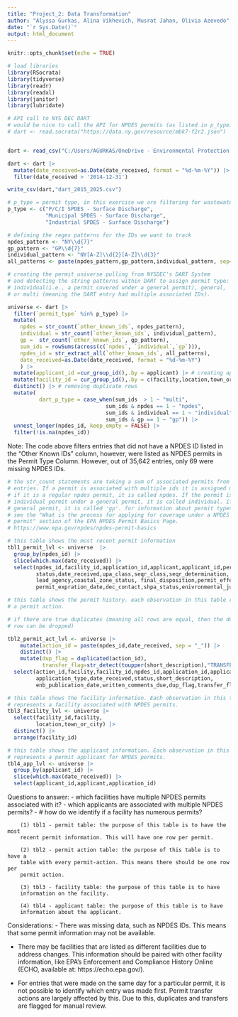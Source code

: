 ```yaml
---
title: "Project_2: Data Transformation"
author: "Alyssa Gurkas, Alina Vikhevich, Musrat Jahan, Olivia Azevedo"
date: "`r Sys.Date()`"
output: html_document
---
```


```r
knitr::opts_chunk$set(echo = TRUE)
```

```r
# load libraries
library(RSocrata)
library(tidyverse)
library(readr)
library(readxl)
library(janitor)
library(lubridate)
```

```r
# API call to NYS DEC DART
# would be nice to call the API for NPDES permits (as listed in p_type)
# dart <- read.socrata("https://data.ny.gov/resource/mbk7-f2r2.json")


dart <- read_csv("C:/Users/AGURKAS/OneDrive - Environmental Protection Agency (EPA)/Profile/Downloads/dart_3.7.2025.csv")

dart <- dart |> 
  mutate(date_received=as.Date(date_received, format = "%d-%m-%Y")) |> 
  filter(date_received > '2014-12-31')

write_csv(dart,"dart_2015_2025.csv")

```

```r
# p_type = permit type, in this exercise we are filtering for wastewater permits
p_type <- c("P/C/I SPDES - Surface Discharge",
            "Municipal SPDES - Surface Discharge",
            "Industrial SPDES - Surface Discharge")

# defining the regex patterns for the IDs we want to track
npdes_pattern <- "NY\\d{7}"
gp_pattern <- "GP\\d{7}"
individual_pattern <- "NY[A-Z]\\d{2}[A-Z]\\d{3}"
all_patterns <- paste(npdes_pattern,gp_pattern,individual_pattern, sep="|")
```

```r
# creating the permit universe pulling from NYSDEC's DART System 
# and detecting the string patterns within DART to assign permit type: npdes, 
# individual(i.e., a permit covered under a general permit), general, 
# or multi (meaning the DART entry had multiple associated IDs).

universe <- dart |>  
  filter(`permit_type` %in% p_type) |>  
  mutate(
    npdes = str_count(`other_known_ids`, npdes_pattern),
    individual = str_count(`other_known_ids`, individual_pattern),
    gp =  str_count(`other_known_ids`, gp_pattern),
    sum_ids = rowSums(across(c(`npdes`, `individual`,`gp`))),
    npdes_id = str_extract_all(`other_known_ids`, all_patterns),
    date_received=as.Date(date_received, format = "%d-%m-%Y")
    ) |> 
  mutate(applicant_id =cur_group_id(),.by = applicant) |> # creating applicant id
  mutate(facility_id = cur_group_id(),.by = c(facility,location,town_or_city)) |> # creating facility id
  distinct() |> # removing duplicate rows 
  mutate(
          dart_p_type = case_when(sum_ids  > 1 ~ "multi",
                               sum_ids & npdes == 1 ~ "npdes",
                               sum_ids & individual == 1 ~ "individual",
                               sum_ids & gp == 1 ~ "gp")) |>  
  unnest_longer(npdes_id, keep_empty = FALSE) |> 
  filter(!is.na(npdes_id))

```
Note: The code above filters entries that did not have a NPDES ID listed in the 
"Other Known IDs" column, however, were listed as NPDES permits in the Permit 
Type Column. However, out of 35,642 entries, only 69 were missing NPDES IDs. 

```r
# the str_count statements are taking a sum of associated permits from DART data 
# entries. If a permit is associated with multiple ids it is assigned multi, 
# if it is a regular npdes permit, it is called npdes. If the permit is an 
# individual permit under a general permit, it is called individual. if it is a 
# general permit, it is called 'gp'. for information about permit types please 
# see the "What is the process for applying for coverage under a NPDES general 
# permit" section of the EPA NPDES Permit Basics Page.
# https://www.epa.gov/npdes/npdes-permit-basics
```



```r
# this table shows the most recent permit information
tbl1_permit_lvl <- universe  |> 
  group_by(npdes_id) |> 
  slice(which.max(date_received)) |>
  select(npdes_id,facility_id,application_id,applicant,applicant_id,permit_type,
         status,date_received,upa_class,seqr_class,seqr_determination,
         lead_agency,coastal_zone_status, final_disposition,permit_effective_date,
         permit_expration_date,dec_contact,shpa_status,enivronmental_justice)
```

```r
# this table shows the permit history. each observation in this table represents
# a permit action.

# if there are true duplicates (meaning all rows are equal, then the duplicate
# row can be dropped)

tbl2_permit_act_lvl <- universe |> 
    mutate(action_id = paste(npdes_id,date_received, sep = "_")) |> 
    distinct() |> 
    mutate(dup_flag = duplicated(action_id),
           transfer_flag=str_detect(toupper(short_description),"TRANSFER")) |> 
  select(action_id,facility,facility_id,npdes_id,application_id,applicant,
         application_type,date_received,status,short_description,
         enb_publication_date,written_comments_due,dup_flag,transfer_flag)
```

```r
# this table shows the facility information. Each observation in this table
# represents a facility associated with NPDES permits.
tbl3_facility_lvl <- universe |> 
  select(facility_id,facility,
         location,town_or_city) |> 
  distinct() |> 
  arrange(facility_id)
```

```r
# this table shows the applicant information. Each observation in this table
# represents a permit applicant for NPDES permits.
tbl4_app_lvl <- universe |> 
  group_by(applicant_id) |> 
  slice(which.max(date_received)) |>
  select(applicant_id,applicant,application_id)
```

Questions to answer:
- which facilities have multiple NPDES permits associated with it?
- which applicants are associated with multiple NPDES permits?
- # how do we identify if a facility has numerous permits?

        (1) tbl1 - permit table: the purpose of this table is to have the most
        recent permit information. This will have one row per permit.
        
        (2) tbl2 - permit action table: the purpose of this table is to have a 
        table with every permit-action. This means there should be one row per
        permit action. 
        
        (3) tbl3 - facility table: the purpose of this table is to have 
        information on the facility. 
        
        (4) tbl4 - applicant table: the purpose of this table is to have 
        information about the applicant.  

Considerations:
- There was missing data, such as NPDES IDs. This means that some permit 
information may not be available. 

- There may be facilities that are listed as different facilities due to address
changes. This information should be paired with other facility information, like
EPA's Enforcement and Compliance History Online 
(ECHO, available at: https://echo.epa.gov/).

- For entries that were made on the same day for a particular permit, it is not 
possible to identify which entry was made first. Permit transfer actions are 
largely affected by this. Due to this, duplicates and transfers are flagged for 
manual review. 



